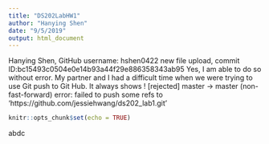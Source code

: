 ```yaml
---
title: "DS202LabHW1"
author: "Hanying Shen"
date: "9/5/2019"
output: html_document
---
```

Hanying Shen, GitHub username: hshen0422
new file upload, commit ID:bc15493c0504e0e14b93a44f29e886358343ab95
Yes, I am able to do so without error. 
My partner and I had a difficult time when we were trying to use Git push to Git Hub. It always shows ! [rejected]        master -> master (non-fast-forward) error: failed to push some refs to 'https://github.com/jessiehwang/ds202_lab1.git' 

```r
knitr::opts_chunk$set(echo = TRUE)
```
abdc

